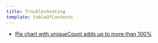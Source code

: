 ```yaml
---
title: Troubleshooting
template: tableOfContents
---
```


* [Pie chart with uniqueCount adds up to more than 100%](/docs/insights/use-insights-ui/troubleshooting/pie-chart-uniquecount-adds-more-100)
